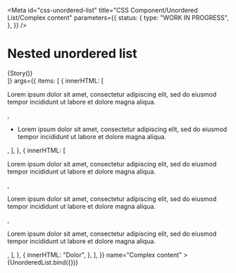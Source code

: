 <!-- @license CC0-1.0 -->


<Meta
  id="css-unordered-list"
  title="CSS Component/Unordered List/Complex content"
  parameters={{
    status: {
      type: "WORK IN PROGRESS",
    },
  }}
/>

# Nested unordered list

<Canvas>
  <Story
    decorators={[(Story) => <div className="utrecht-rich-text">{Story()}</div>]}
    args={{
      items: [
        {
          innerHTML: [
            <p className="utrecht-paragraph">
              Lorem ipsum dolor sit amet, consectetur adipiscing elit, sed do eiusmod tempor incididunt ut labore et
              dolore magna aliqua.
            </p>,
            <ul className="utrecht-unordered-list">
              <li className="utrecht-unordered-list__item">
                <p className="utrecht-paragraph">
                  Lorem ipsum dolor sit amet, consectetur adipiscing elit, sed do eiusmod tempor incididunt ut labore et
                  dolore magna aliqua.
                </p>
              </li>
            </ul>,
          ],
        },
        {
          innerHTML: [
            <p className="utrecht-paragraph">
              Lorem ipsum dolor sit amet, consectetur adipiscing elit, sed do eiusmod tempor incididunt ut labore et
              dolore magna aliqua.
            </p>,
            <p className="utrecht-paragraph">
              Lorem ipsum dolor sit amet, consectetur adipiscing elit, sed do eiusmod tempor incididunt ut labore et
              dolore magna aliqua.
            </p>,
            <p className="utrecht-paragraph">
              Lorem ipsum dolor sit amet, consectetur adipiscing elit, sed do eiusmod tempor incididunt ut labore et
              dolore magna aliqua.
            </p>,
          ],
        },
        {
          innerHTML: "Dolor",
        },
      ],
    }}
    name="Complex content"
  >
    {UnorderedList.bind({})}
  </Story>
</Canvas>
